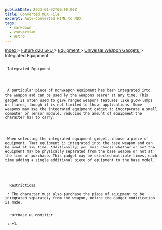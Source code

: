 ```yaml
---
publishDate: 2023-01-02T00:00:00Z
title: Converted MDX File
excerpt: Auto-converted HTML to MDX.
tags:
  - markdown
  - conversion
  - Astro
---
```


[
Index
](-index) >
[
Future d20 SRD
](future-d20-srd-index) >
[
Equipment
](future-d20-srd-equipment-index) >
[
Universal Weapon Gadgets
](future-d20-srd-equipment-gadgets-universal-weapons-index) > Integrated Equipment

##

     Integrated Equipment




     A particular piece of nonweapon equipment has been integrated into the weapon and can be used by the weapons bearer at any time. This gadget is often used to give ranged weapons features like glow-lamps or flares, though it is not limited to those applications. Some weapons may use the integrated equipment gadget to incorporate a small computer or sensor module, reducing the amount of equipment the character has to carry.




     When selecting the integrated equipment gadget, choose a piece of equipment. That equipment is integrated into the base weapon and can be used at any time. Additionally, you must choose whether or not the equipment may be physically separated from the base weapon or not at the time of purchase. This gadget may be selected multiple times, each time adding a single additional piece of equipment to the base model.





      Restrictions

     : The character must also purchase the piece of equipment to be integrated separately from the weapon, before the gadget modification is made.


      Purchase DC Modifier

     : +1.
